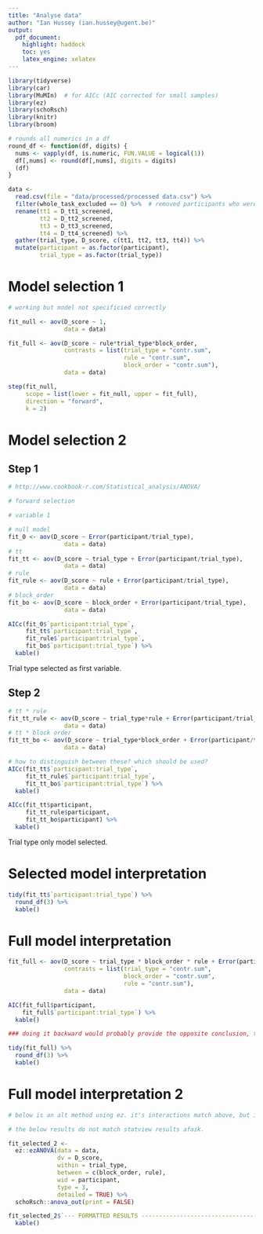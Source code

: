 ```yaml
---
title: "Analyse data"
author: "Ian Hussey (ian.hussey@ugent.be)"
output:
  pdf_document:
    highlight: haddock
    toc: yes
    latex_engine: xelatex
---
```


```r
library(tidyverse)
library(car)
library(MuMIn)  # for AICc (AIC corrected for small samples)
library(ez)
library(schoRsch)
library(knitr)
library(broom)

# rounds all numerics in a df
round_df <- function(df, digits) {
  nums <- vapply(df, is.numeric, FUN.VALUE = logical(1))
  df[,nums] <- round(df[,nums], digits = digits)
  (df)
}

data <- 
  read.csv(file = "data/processed/processed data.csv") %>%
  filter(whole_task_excluded == 0) %>%  # removed participants who were excluded
  rename(tt1 = D_tt1_screened, 
         tt2 = D_tt2_screened, 
         tt3 = D_tt3_screened,
         tt4 = D_tt4_screened) %>%
  gather(trial_type, D_score, c(tt1, tt2, tt3, tt4)) %>%
  mutate(participant = as.factor(participant), 
         trial_type = as.factor(trial_type))
```

# Model selection 1

```r
# working but model not specificied correctly

fit_null <- aov(D_score ~ 1,
                data = data)

fit_full <- aov(D_score ~ rule*trial_type*block_order,
                contrasts = list(trial_type = "contr.sum", 
                                 rule = "contr.sum", 
                                 block_order = "contr.sum"),
                data = data)

step(fit_null, 
     scope = list(lower = fit_null, upper = fit_full), 
     direction = "forward",
     k = 2)
```

# Model selection 2

## Step 1

```r
# http://www.cookbook-r.com/Statistical_analysis/ANOVA/

# forward selection

# variable 1

# null model
fit_0 <- aov(D_score ~ Error(participant/trial_type),
                data = data)
# tt
fit_tt <- aov(D_score ~ trial_type + Error(participant/trial_type),
                data = data)
# rule
fit_rule <- aov(D_score ~ rule + Error(participant/trial_type),
                data = data)
# block_order
fit_bo <- aov(D_score ~ block_order + Error(participant/trial_type),
                data = data)

AICc(fit_0$`participant:trial_type`,
     fit_tt$`participant:trial_type`, 
     fit_rule$`participant:trial_type`, 
     fit_bo$`participant:trial_type`) %>%
  kable()
```

Trial type selected as first variable.

## Step 2

```r
# tt * rule
fit_tt_rule <- aov(D_score ~ trial_type*rule + Error(participant/trial_type),
                data = data)
# tt * block order
fit_tt_bo <- aov(D_score ~ trial_type*block_order + Error(participant/trial_type),
                data = data)

# how to distinguish between these? which should be used?
AICc(fit_tt$`participant:trial_type`,
     fit_tt_rule$`participant:trial_type`, 
     fit_tt_bo$`participant:trial_type`) %>% 
  kable()

AICc(fit_tt$participant,
     fit_tt_rule$participant, 
     fit_tt_bo$participant) %>%
  kable()
```

Trial type only model selected.

# Selected model interpretation

```r
tidy(fit_tt$`participant:trial_type`) %>%
  round_df(3) %>%
  kable()
```

# Full model interpretation

```r
fit_full <- aov(D_score ~ trial_type * block_order * rule + Error(participant/trial_type),
                contrasts = list(trial_type = "contr.sum", 
                                 block_order = "contr.sum", 
                                 rule = "contr.sum"),
                data = data)

AIC(fit_full$participant,
    fit_full$`participant:trial_type`) %>%
  kable()

### doing it backward would probably provide the opposite conclusion, that the full model is best

tidy(fit_full) %>%
  round_df(3) %>%
  kable()
```

# Full model interpretation 2

```r
# below is an alt method using ez. it's interactions match above, but its main effects do not, and are not simply due to SS type errors. The below matches JASP, suggesting that the above aov() method does not do something correctly

# the below results do not match statview results afaik. 

fit_selected_2 <- 
  ez::ezANOVA(data = data,
              dv = D_score,
              within = trial_type,
              between = c(block_order, rule),
              wid = participant,
              type = 3,
              detailed = TRUE) %>%
  schoRsch::anova_out(print = FALSE)

fit_selected_2$`--- FORMATTED RESULTS ------------------------------------` %>%
  kable()
```

